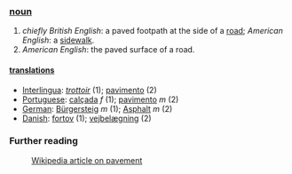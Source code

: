 ===[[noun]]===
#''chiefly British English'': a paved footpath at the side of a [[road]]; ''American English'': a [[sidewalk]].
#''American English'': the paved surface of a road.
====[[translation]]s====
*[[Interlingua]]: ''[[trottoir]]'' (1); [[pavimento]] (2)
*[[Portuguese]]: [[calçada]] ''f'' (1); [[pavimento]] ''m'' (2)
*[[German]]: [[Bürgersteig]] ''m'' (1); [[Asphalt]] ''m'' (2)
*[[Danish]]: [[fortov]] (1); [[vejbelægning]] (2)
===Further reading===
:[[w:pavement|Wikipedia article on pavement]]
